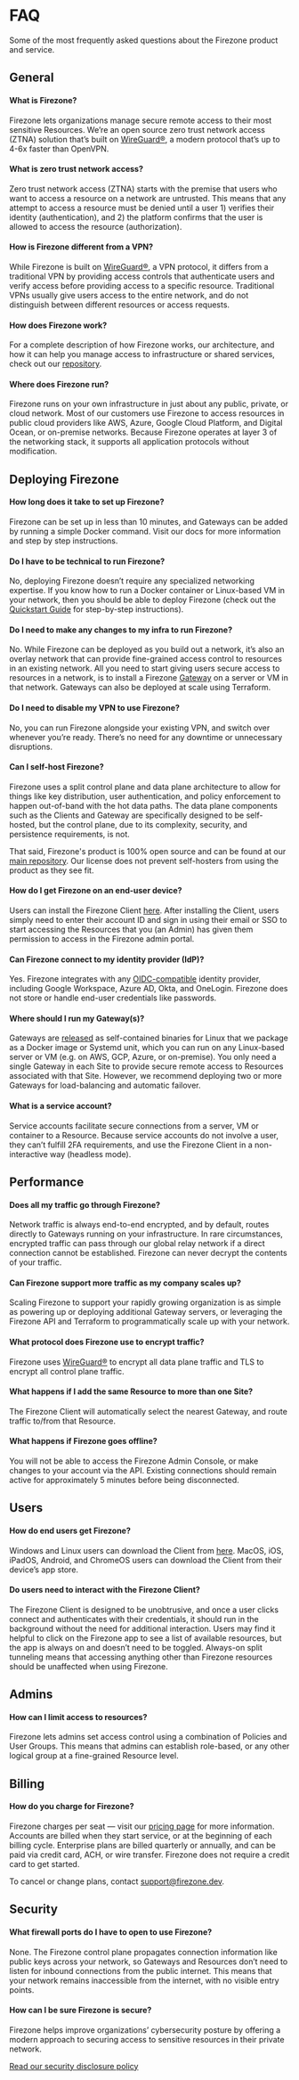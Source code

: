 
# FAQ

Some of the most frequently asked questions about the Firezone product and
service.

## General

#### What is Firezone?

Firezone lets organizations manage secure remote access to their most sensitive
Resources. We’re an open source zero trust network access (ZTNA) solution that’s
built on [WireGuard®](https://wireguard.com), a modern protocol that’s up to
4-6x faster than OpenVPN.

#### What is zero trust network access?

Zero trust network access (ZTNA) starts with the premise that users who want to
access a resource on a network are untrusted. This means that any attempt to
access a resource must be denied until a user 1) verifies their identity
(authentication), and 2) the platform confirms that the user is allowed to
access the resource (authorization).

#### How is Firezone different from a VPN?

While Firezone is built on [WireGuard®](https://wireguard.com), a VPN protocol,
it differs from a traditional VPN by providing access controls that authenticate
users and verify access before providing access to a specific resource.
Traditional VPNs usually give users access to the entire network, and do not
distinguish between different resources or access requests.

#### How does Firezone work?

For a complete description of how Firezone works, our architecture, and how it
can help you manage access to infrastructure or shared services, check out our
[repository](https://github.com/firezone/firezone).

#### Where does Firezone run?

Firezone runs on your own infrastructure in just about any public, private, or
cloud network. Most of our customers use Firezone to access resources in public
cloud providers like AWS, Azure, Google Cloud Platform, and Digital Ocean, or
on-premise networks. Because Firezone operates at layer 3 of the networking
stack, it supports all application protocols without modification.

## Deploying Firezone

#### How long does it take to set up Firezone?

Firezone can be set up in less than 10 minutes, and Gateways can be added by
running a simple Docker command. Visit our docs for more information and step by
step instructions.

#### Do I have to be technical to run Firezone?

No, deploying Firezone doesn’t require any specialized networking expertise. If
you know how to run a Docker container or Linux-based VM in your network, then
you should be able to deploy Firezone (check out the
[Quickstart Guide](/kb/quickstart) for step-by-step instructions).

#### Do I need to make any changes to my infra to run Firezone?

No. While Firezone can be deployed as you build out a network, it’s also an
overlay network that can provide fine-grained access control to resources in an
existing network. All you need to start giving users secure access to resources
in a network, is to install a Firezone [Gateway](/kb/deploy/gateways) on a
server or VM in that network. Gateways can also be deployed at scale using
Terraform.

#### Do I need to disable my VPN to use Firezone?

No, you can run Firezone alongside your existing VPN, and switch over whenever
you’re ready. There’s no need for any downtime or unnecessary disruptions.

#### Can I self-host Firezone?

Firezone uses a split control plane and data plane architecture to allow for
things like key distribution, user authentication, and policy enforcement to
happen out-of-band with the hot data paths. The data plane components such as
the Clients and Gateway are specifically designed to be self-hosted, but the
control plane, due to its complexity, security, and persistence requirements, is
not.

That said, Firezone's product is 100% open source and can be found at our
[main repository](https://github.com/firezone/firezone). Our license does not
prevent self-hosters from using the product as they see fit.

#### How do I get Firezone on an end-user device?

Users can install the Firezone Client [here](/kb/user-guides). After installing
the Client, users simply need to enter their account ID and sign in using their
email or SSO to start accessing the Resources that you (an Admin) has given them
permission to access in the Firezone admin portal.

#### Can Firezone connect to my identity provider (IdP)?

Yes. Firezone integrates with any [OIDC-compatible](/kb/authenticate/oidc)
identity provider, including Google Workspace, Azure AD, Okta, and OneLogin.
Firezone does not store or handle end-user credentials like passwords.

#### Where should I run my Gateway(s)?

Gateways are [released](https://github.com/firezonze/firezone/releases) as
self-contained binaries for Linux that we package as a Docker image or Systemd
unit, which you can run on any Linux-based server or VM (e.g. on AWS, GCP,
Azure, or on-premise). You only need a single Gateway in each Site to provide
secure remote access to Resources associated with that Site. However, we
recommend deploying two or more Gateways for load-balancing and automatic
failover.

#### What is a service account?

Service accounts facilitate secure connections from a server, VM or container to
a Resource. Because service accounts do not involve a user, they can’t fulfill
2FA requirements, and use the Firezone Client in a non-interactive way (headless
mode).

## Performance

#### Does all my traffic go through Firezone?

Network traffic is always end-to-end encrypted, and by default, routes directly
to Gateways running on your infrastructure. In rare circumstances, encrypted
traffic can pass through our global relay network if a direct connection cannot
be established. Firezone can never decrypt the contents of your traffic.

#### Can Firezone support more traffic as my company scales up?

Scaling Firezone to support your rapidly growing organization is as simple as
powering up or deploying additional Gateway servers, or leveraging the Firezone
API and Terraform to programmatically scale up with your network.

#### What protocol does Firezone use to encrypt traffic?

Firezone uses [WireGuard®](https://wireguard.com) to encrypt all data plane
traffic and TLS to encrypt all control plane traffic.

#### What happens if I add the same Resource to more than one Site?

The Firezone Client will automatically select the nearest Gateway, and route
traffic to/from that Resource.

#### What happens if Firezone goes offline?

You will not be able to access the Firezone Admin Console, or make changes to
your account via the API. Existing connections should remain active for
approximately 5 minutes before being disconnected.

## Users

#### How do end users get Firezone?

Windows and Linux users can download the Client from
[here](https://github.com/firezone/firezone/releases). MacOS, iOS, iPadOS,
Android, and ChromeOS users can download the Client from their device’s app
store.

#### Do users need to interact with the Firezone Client?

The Firezone Client is designed to be unobtrusive, and once a user clicks
connect and authenticates with their credentials, it should run in the
background without the need for additional interaction. Users may find it
helpful to click on the Firezone app to see a list of available resources, but
the app is always on and doesn’t need to be toggled. Always-on split tunneling
means that accessing anything other than Firezone resources should be unaffected
when using Firezone.

## Admins

#### How can I limit access to resources?

Firezone lets admins set access control using a combination of Policies and User
Groups. This means that admins can establish role-based, or any other logical
group at a fine-grained Resource level.

## Billing

#### How do you charge for Firezone?

Firezone charges per seat — visit our [pricing page](/pricing) for more
information. Accounts are billed when they start service, or at the beginning of
each billing cycle. Enterprise plans are billed quarterly or annually, and can
be paid via credit card, ACH, or wire transfer. Firezone does not require a
credit card to get started.

To cancel or change plans, contact support@firezone.dev.

## Security

#### What firewall ports do I have to open to use Firezone?

None. The Firezone control plane propagates connection information like public
keys across your network, so Gateways and Resources don’t need to listen for
inbound connections from the public internet. This means that your network
remains inaccessible from the internet, with no visible entry points.

#### How can I be sure Firezone is secure?

Firezone helps improve organizations’ cybersecurity posture by offering a modern
approach to securing access to sensitive resources in their private network.

[Read our security disclosure policy](https://github.com/firezone/firezone/blob/main/docs/SECURITY.md)

<SupportOptions />
